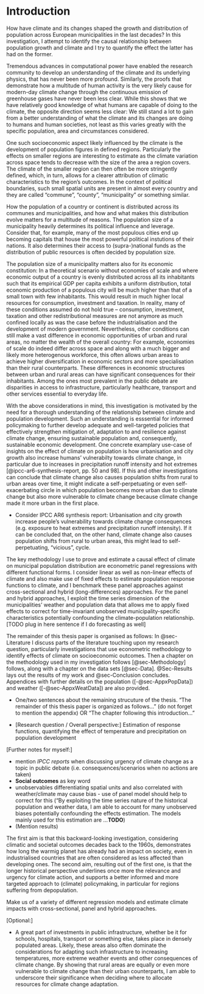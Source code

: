 # Introduction

How have climate and its changes shaped the growth and distribution of population across European municipalities in the last decades?
In this investigation, I attempt to identify the causal relationship between population growth and climate and I try to quantify the effect the latter has had on the former.

Tremendous advances in computational power have enabled the research community to develop an understanding of the climate and its underlying physics, that has never been more profound.
Similarly, the proofs that demonstrate how a multitude of human activity is the very likely cause for modern-day climate change through the continuous emission of greenhouse gases have never been less clear.
While this shows that we have relatively good knowledge of what humans are capable of doing to the climate, the opposite direction seems less clear: We still stand a lot to gain from a better understanding of what the climate and its changes are doing to humans and human societies, not least as this varies greatly with the specific population, area and circumstances considered.

One such socioeconomic aspect likely influenced by the climate is the development of population figures in defined regions.
Particularly the effects on smaller regions are interesting to estimate as the climate variation across space tends to decrease with the size of the area a region covers.
The climate of the smaller region can then often be more stringently defined, which, in turn, allows for a clearer attribution of climatic characteristics to the region's outcomes.
In the context of political boundaries, such small spatial units are present in almost every country and they are called "commune", "county", "municipality" or something similar.

How the population of a country or continent is distributed across its communes and municipalities, and how and what makes this distribution evolve matters for a multitude of reasons.
The population size of a municipality heavily determines its political influence and leverage.
Consider that, for example, many of the most populous cities end up becoming capitals that house the most powerful political instutions of their nations.
It also determines their access to (supra-)national funds as the distribution of public resources is often decided by population size.

The population size of a municipality matters also for its economic constitution: In a theoretical scenario without economies of scale and where economic output of a country is evenly distributed across all its inhabitants such that its empirical GDP per capita exhibits a uniform distribution, total economic production of a populous city will be much higher than that of a small town with few inhabitants.
This would result in much higher local resources for consumption, investment and taxation.
In reality, many of these conditions assumed do not hold true -- consumption, investment, taxation and other redistributional measures are not anymore as much confined locally as was the case before the industrialisation and the development of modern government.
Nevertheless, other conditions can still make a vast difference in economic opportunities of urban and rural areas, no matter the wealth of the overall country: For example, economies of scale do indeed differ across space and along with a much bigger and likely more heterogenous workforce, this often allows urban areas to achieve higher diversification in economic sectors and more specialisation than their rural counterparts.
These differences in economic structures between urban and rural areas can have significant consequences for their inhabitants.
Among the ones most prevalent in the public debate are disparities in access to infrastructure, particularly healthcare, transport and other services essential to everyday life.

With the above considerations in mind, this investigation is motivated by the need for a thorough understanding of the relationship between climate and population development.
Such an understanding is esssential for informed policymaking to further develop adequate and well-targeted policies that effectively strengthen mitigation of, adaptation to and resilience against climate change, ensuring sustainable population and, consequently, sustainable economic development.
One concrete examplary use-case of insights on the effect of climate on population is how urbanisation and city growth also increase humans' vulnerabilty towards climate change, in particular due to increases in precipitation runoff intensity and hot extremes [@ipcc-ar6-synthesis-report, pp. 50 and 98].
If this and other investigations can conclude that climate change also causes population shifts from rural to urban areas over time, it might indicate a self-perpetuating or even self-exacerbating circle in which population becomes more urban due to climate change but also more vulnerable to climate change because climate change made it more urban in the first place.

-   Consider IPCC AR6 synthesis report: Urbanisation and city growth increase people's vulnerability towards climate change consequences (e.g. exposure to heat extremes and precipitation runoff intensity). If it can be concluded that, on the other hand, climate change also causes population shifts from rural to urban areas, this might lead to self-perpetuating, "vicious", cycle.

The key methodology I use to prove and estimate a causal effect of climate on municipal population distribution are econometric panel regressions with different functional forms.
I consider linear as well as non-linear effects of climate and also make use of fixed effects to estimate population response functions to climate, and I benchmark these panel approaches against cross-sectional and hybrid (long-differences) approaches.
For the panel and hybrid approaches, I exploit the time series dimension of the municipalities' weather and population data that allows me to apply fixed effects to correct for time-invariant unobserved municipality-specific characteristics potentially confounding the climate-population relationship.
\[TODO plug in here sentence if I do forecasting as well\]

The remainder of this thesis paper is organised as follows: In @sec-Literature I discuss parts of the literature touching upon my research question, particularly investigations that use econometric methodology to identify effects of climate on socioeconomic outcomes.
Then a chapter on the methodology used in my investigation follows [@sec-Methodology] follows, along with a chapter on the data sets [@sec-Data].
@Sec-Results lays out the results of my work and @sec-Conclusion concludes.
Appendices with further details on the population ([-@sec-AppxPopData]) and weather ([-@sec-AppxWeatData]) are also provided.

-   One/two sentences about the remaining strucuture of the thesis.
    "The remainder of this thesis paper is organized as follows..." (do not forget to mention the appendix) OR "The chapter following this introduction..."

-   \[Research question / Overall perspective:\] Estimation of response functions, quantifying the effect of temperature and precipitation on population development

\[Further notes for myself:\]

-   mention *IPCC reports* when discussing urgency of climate change as a topic in public debate (i.e. consequences/scenarios when no actions are taken)
-   **Social outcomes** as key word
-   unobservables differentiating spatial units and also correlated with weather/climate may cause bias - use of panel model should help to correct for this ("By exploiting the time series nature of the historical population and weather data, I am able to account for many unobserved biases potentially confounding the effects estimation. The models mainly used for this estimation are ...**TODO**)
-   (Mention results)

The first aim is that this backward-looking investigation, considering climatic and societal outcomes decades back to the 1960s, demonstrates how long the warmig planet has already had an impact on society, even in industrialised countries that are often considered as less affected than developing ones.
The second aim, resulting out of the first one, is that the longer historical perspective underlines once more the relevance and urgency for climate action, and supports a better informed and more targeted approach to (climate) policymaking, in particular for regions suffering from depopulation.

Make us of a variety of different regression models and estimate climate impacts with cross-sectional, panel and hybrid approaches.

\[Optional:\]

-   A great part of investments in public infrastructure, whether be it for schools, hospitals, transport or something else, takes place in densely populated areas. Likely, these areas also often dominate the considerations for adapting such infrastructure to increasing temperatures, more extreme weather events and other consequences of climate change. By showing that rural areas are equally or even more vulnerable to climate change than their urban counterparts, I am able to underscore their significance when deciding where to allocate resources for climate change adaptation.
